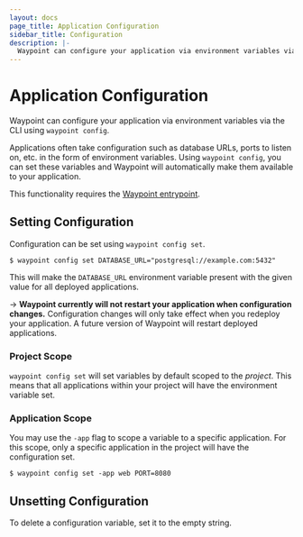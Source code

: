 ```yaml
---
layout: docs
page_title: Application Configuration
sidebar_title: Configuration
description: |-
  Waypoint can configure your application via environment variables via the CLI using `waypoint config`.
---
```


# Application Configuration

Waypoint can configure your application via environment variables
via the CLI using `waypoint config`.

Applications often take configuration such as database URLs, ports to
listen on, etc. in the form of environment variables. Using `waypoint config`,
you can set these variables and Waypoint will automatically make them
available to your application.

This functionality requires the [Waypoint entrypoint](/docs/entrypoint).

## Setting Configuration

Configuration can be set using `waypoint config set`.

```shell-session
$ waypoint config set DATABASE_URL="postgresql://example.com:5432"
```

This will make the `DATABASE_URL` environment variable present with the
given value for all deployed applications.

-> **Waypoint currently will not restart your application when configuration
changes.** Configuration changes will only take effect when you redeploy
your application. A future version of Waypoint will restart deployed
applications.

### Project Scope

`waypoint config set` will set variables by default scoped to the _project_.
This means that all applications within your project will have the environment
variable set.

### Application Scope

You may use the `-app` flag to scope a variable to a specific application.
For this scope, only a specific application in the project will have the
configuration set.

```shell-session
$ waypoint config set -app web PORT=8080
```

## Unsetting Configuration

To delete a configuration variable, set it to the empty string.
